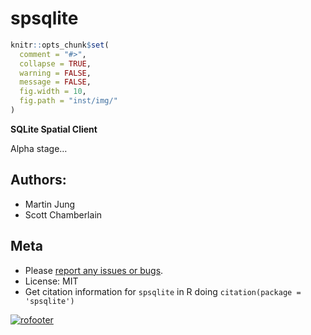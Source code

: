 spsqlite
=========

```r
knitr::opts_chunk$set(
  comment = "#>",
  collapse = TRUE,
  warning = FALSE,
  message = FALSE,
  fig.width = 10,
  fig.path = "inst/img/"
)
```

__SQLite Spatial Client__

Alpha stage...

## Authors: 

* Martin Jung
* Scott Chamberlain

## Meta

* Please [report any issues or bugs](https://github.com/ropensci/spsqlite/issues).
* License: MIT
* Get citation information for `spsqlite` in R doing `citation(package = 'spsqlite')`

[![rofooter](http://ropensci.org/public_images/github_footer.png)](http://ropensci.org)

